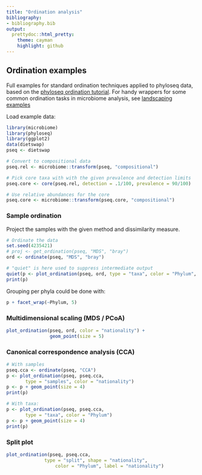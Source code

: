 ```yaml
---
title: "Ordination analysis"
bibliography: 
- bibliography.bib
output: 
  prettydoc::html_pretty:
    theme: cayman
    highlight: github
---
```

<!--
  %\VignetteEngine{knitr::rmarkdown}
  %\VignetteIndexEntry{microbiome tutorial - ordination}
  %\usepackage[utf8]{inputenc}
  %\VignetteEncoding{UTF-8}  
-->


## Ordination examples

Full examples for standard ordination techniques applied to phyloseq data, based on the [phyloseq ordination tutorial](http://joey711.github.io/phyloseq/plot_ordination-examples.html). For handy wrappers for some common ordination tasks in microbiome analysis, see [landscaping examples](Landscaping.html)


Load example data:

```r
library(microbiome)
library(phyloseq)
library(ggplot2)
data(dietswap)
pseq <- dietswap

# Convert to compositional data
pseq.rel <- microbiome::transform(pseq, "compositional")

# Pick core taxa with with the given prevalence and detection limits
pseq.core <- core(pseq.rel, detection = .1/100, prevalence = 90/100)

# Use relative abundances for the core
pseq.core <- microbiome::transform(pseq.core, "compositional")
```


### Sample ordination

Project the samples with the given method and dissimilarity measure. 

```r
# Ordinate the data
set.seed(4235421)
# proj <- get_ordination(pseq, "MDS", "bray")
ord <- ordinate(pseq, "MDS", "bray")
```

```r
# "quiet" is here used to suppress intermediate output
quiet(p <- plot_ordination(pseq, ord, type = "taxa", color = "Phylum", title = "Taxa ordination"))
print(p)
```

Grouping per phyla could be done with:

```r
p + facet_wrap(~Phylum, 5)
```


### Multidimensional scaling (MDS / PCoA)

```r
plot_ordination(pseq, ord, color = "nationality") +
                geom_point(size = 5)
```


### Canonical correspondence analysis (CCA)

```r
# With samples
pseq.cca <- ordinate(pseq, "CCA")
p <- plot_ordination(pseq, pseq.cca,
       type = "samples", color = "nationality")
p <- p + geom_point(size = 4)
print(p)

# With taxa:
p <- plot_ordination(pseq, pseq.cca,
       type = "taxa", color = "Phylum")
p <- p + geom_point(size = 4)
print(p)
```


### Split plot

```r
plot_ordination(pseq, pseq.cca,
		      type = "split", shape = "nationality", 
    		      color = "Phylum", label = "nationality")
```




